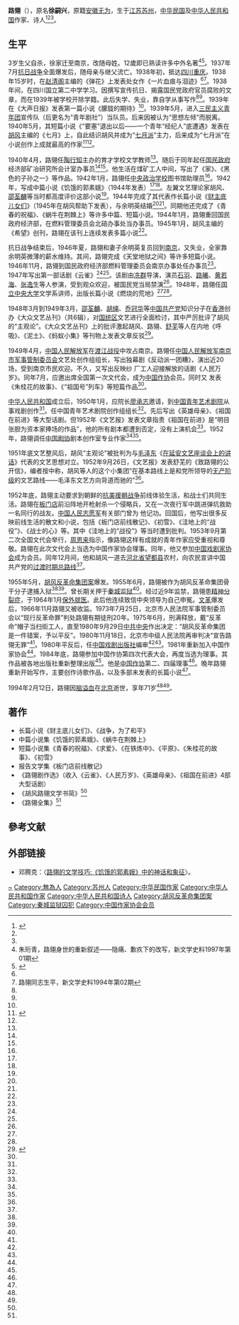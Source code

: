 '''路翎'''（{{bd|1923年|1月23日|1994年|2月12日}}），原名'''徐嗣兴'''，原籍[[安徽省|安徽]][[无为县|无为]]，生于[[江苏省|江苏]][[苏州|苏州]]，[[中华民国|中华民国]]及[[中华人民共和国|中华人民共和国]]作家、诗人<ref name=zgzjw>{{Cite web |url = http://www.chinawriter.com.cn/zxhy/member/10255.shtml |title =  路翎 (1923～1994)|author =  |date =  |publisher =中国作家网  |language =  |accessdate =2017-05-11  |quote =  }}</ref><ref name=gaixie/><ref name=zhuan/>。

== 生平 ==
3岁生父自杀，徐家迁至南京，改随母姓。12歲即已熟读许多中外名著<ref name=gaixie>朱珩青，路翎身世的重新叙述——隐痛、歉疚下的改写，新文学史料1997年第01期</ref><ref name=zhuan> {{Cite book | author =朱珩青  | title = 路翎传 | location =  | publisher = 大象出版社 | date = 2003年 | pages =  | ISBN = 7534731402 | accessdate =  | url =  | language =  | quote =  }} </ref>。1937年7月[[抗日战争|抗日战争]]全面爆发后，随母亲与继父流亡。1938年初，抵达[[四川|四川]][[重庆|重庆]]。1938年15岁时，在[[赵清阁|赵清阁]]主编的《弹花》上发表处女作《一片血痕与泪迹》<ref name=shi/><ref name=shengping>路翎同志生平，新文学史料1994年第02期</ref>。1938年间，在四川国立第二中学学习。因撰写宣传抗日、揭露国民党政府官员腐败的文章，而在1939年被学校开除学籍。此后失学、失业，靠自学从事写作<ref name=shengping/><ref name=zhuan/>。1939年在《大声日报》发表第一篇小说《朦胧的期待》<ref name=zhuan/>。1939年5月，进入[[三民主义青年团|三民主义青年团]]宣传队（后更名为“青年剧社”）当队员。后来因被认为“思想左倾”而脱离。1940年5月，其短篇小说《“要塞”退出以后——一个青年“经纪人”底遭遇》发表在[[胡风|胡风]]主编的《七月》上，自此结识胡风并成为“[[七月派|七月派]]”主力，后来成为“七月派”在小说创作上成就最高的作家<ref name=shi>{{Cite web|url = http://www.poemlife.com/newshow-8660.htm|title = 10卷本《路翎全集》整理出版|author = |date = 2014-08-03|publisher = 诗生活网|language = |accessdate = |quote = }}{{Dead link|date=2019年5月 |bot=InternetArchiveBot |fix-attempted=yes }}</ref><ref name=shengping/>。

1940年4月，路翎任[[陶行知|陶行知]]主办的育才学校文学教师<ref name=shengping/>。随后于同年起任[[重庆国民政府|国民政府]]经济部矿冶研究所会计室办事员<ref name=shengping/><ref name=zgzjw/>。他生活在煤矿工人中间，写出了《家》、《黑色的子孙之一》等作品。1942年1月，路翎任[[中央政治学校|中央政治学校]]图书馆助理员<ref name=shengping/>。1942年，写成中篇小说《饥饿的郭素娥》（1944年发表）<ref name=zhuan/><ref name=shi/>。左翼文艺理论家胡风、[[邵荃麟|邵荃麟]]等当时都高度评价这部小说<ref name=shengping/>。1944年完成了其代表作长篇小说《[[财主底儿女们|财主底儿女们]]》（1945年在胡风帮助下发表），与余明英结婚<ref name=zhuan/><ref name=shi/>。同期他还完成了《青春的祝福》、《蜗牛在荆棘上》等许多中篇、短篇小说。1944年1月，路翎重回国民政府经济部，在燃料管理委员会北碚办事处当办事员。1945年1月，胡风主编的《希望》创刊，路翎在该刊上连续发表多篇小说<ref name=shengping/>。

抗日战争结束后，1946年夏，路翎和妻子余明英复员回到[[南京|南京]]，又失业，全家靠余明英微薄的薪水维持。其间，路翎完成《天堂地狱之间》等许多短篇小说。1946年11月，路翎到国民政府经济部燃料管理委员会南京办事处任办事员<ref name=shengping/>。1947年写出第一部话剧《云雀》<ref name=zhuan/><ref name=shengping/>。该剧由[[冼群|冼群]]导演，演员[[石羽|石羽]]、[[路曦|路曦]]、[[黄若海|黄若海]]、[[张逸生|张逸生]]等人参演，受到观众欢迎，被国民党当局禁演<ref name=shengping/>。1948年，路翎任[[国立中央大学|国立中央大学]]文学系讲师，出版长篇小说《燃烧的荒地》<ref name=shengping/><ref name=zgzjw/>。

1948年3月到1949年3月，[[邵荃麟|邵荃麟]]、[[胡绳|胡绳]]、[[乔冠华|乔冠华]]等[[中国共产党|中国共产党]]知识分子在[[香港|香港]]创办《大众文艺丛刊》（共6辑），对[[国统区|国统区]]文艺进行全面检讨，其中严厉批评了胡风的“主观论”。《大众文艺丛刊》上的批评激起胡风、路翎、[[舒芜|舒芜]]等人在内地《呼吸》、《泥土》、《蚂蚁小集》等刊物上发表文章反驳<ref name=huang>{{Cite web |url = http://www.cctb.net/zjxz/expertarticle1/201201/t20120104_288753.htm |title =  马克思主义与主体性——关于胡风文艺思想的论争及其批判|author =黄晓武  |date =  |publisher =中共中央编译局  |language =  |accessdate =  |quote =  }}</ref>。

1949年4月，[[中国人民解放军|中国人民解放军]]在[[渡江战役|渡江战役]]中攻占南京。路翎任[[中国人民解放军南京市军事管制委员会|中国人民解放军南京市军事管制委员会]]文艺处创作组组长，写出独幕剧《反动派一团糟》，演出近20场，受到南京市民欢迎。不久，又写出反映纱 厂工人迎接解放的话剧《人民万岁》。同年7月，应邀出席全国第一次文代会，成为[[中国作协|中国作协]]会员。同时又 发表《朱桂花的故事》、《“祖国号”列车》等短篇作品<ref name=shengping/>。

[[中华人民共和国|中华人民共和国]]成立后，1950年1月，应院长[[廖承志|廖承志]]邀请，到[[中国青年艺术剧院|中国青年艺术剧院]]从事戏剧创作<ref name=shengping/>。任中国青年艺术剧院创作组组长<ref name=zgzjw/>。先后写出《英雄母亲》、《祖国在前进》等大型话剧。但1952年《文艺报》发表文章指责《祖国在前进》是“明目张胆为资本家捧场的作品”，他的所有剧本都遭到否定，没有上演机会<ref name=shengping/>。1952年，路翎调任[[中国剧协|中国剧协]]剧本创作室专业作家<ref name=shengping/><ref name=zgzjw/>。

1951年底文艺整风后，胡风“主观论”被批判为与[[毛泽东|毛泽东]]《[[在延安文艺座谈会上的讲话|在延安文艺座谈会上的讲话]]》代表的文艺思想对立。1952年9月26日，《文艺报》发表舒芜的《致路翎的公开信》，编者按中称，胡风等人的这个小集团“在基本路线上是和党所领导的[[无产阶级|无产阶级]]的文艺路线——毛泽东文艺方向背道而驰的”<ref name=huang/>。

1952年底，路翎主动要求到朝鲜的[[抗美援朝战争|抗美援朝战争]]前线体验生活，和战士们共同生活。路翎在[[板门店|板门店]]前沿阵地开枪射杀一个侵略兵，又在一次夜行军中跳进弹坑救助一名同行的战友。[[中国人民志愿军|中国人民志愿军]]有关部门曾为 他记功。回国后，他写出很多反映前线生活的散文和小说，包括《板门店前线散记》、《初雪》、《洼地上的“战役”》、《战士的心》等。其中《洼地上的“战役”》等当时遭到批判。1953年9月第二次全国文代会举行，[[周恩来|周恩来]]指示，像路翎这样有成就的青年作家应受重视和尊敬。路翎在此次文代会上当选为中国作家协会理事。同年，他又参加[[中国戏剧家协会|中国戏剧家协会]]成为会员。同年12月间，他和胡风一道去[[河北省|河北省]][[望都县|望都县]]农村，向农民宣讲中国共产党的[[过渡时期总路线|过渡时期总路线]]<ref name=shengping/>。

1955年5月，[[胡风反革命集团案|胡风反革命集团案]]爆发。1955年6月，路翎被作为胡风反革命集团骨干分子逮捕入狱<ref name=zgzjw/><ref name=shengping/>。曾长期关押于[[秦城监狱|秦城监狱]]<ref name=zhuan/>。经过近9年监禁，路翎患[[精神分裂症|精神分裂症]]，于1964年1月[[保外就医|保外就医]]。此后他连续致信中央领导为自己申冤。[[文革|文革]]爆发后，1966年11月路翎又被收监。1973年7月25日，北京市人民法院军事管制委员会以“现行反革命罪”判处路翎有期徒刑20年。1975年6月，刑满释放，戴“反革命”帽子当扫街工人，直至1980年9月29日[[中共中央|中共中央]]作出决定：“胡风反革命集团是一件错案，予以平反”。1980年11月18日，北京市中级人民法院再审判决“宣告路翎无罪”<ref name=shengping/>。1980年平反后，任[[中国戏剧出版社|中国戏剧出版社]]编审<ref name=zhuan/><ref name=zgzjw/>。1981年重新加入中国作家协会<ref name=zgzjw/>。1984年底，路翎参加中国作协第四次代表大会，再度当选为理事。其作品被各地出版社重新整理出版<ref name=shengping/>。他是[[中国作协|中国作协]]第二、四届理事<ref name=zgzjw/>。晚年路翎重新开始写作，主要创作诗歌作品，以及多部未发表的长篇小说<ref name=shi/>。

1994年2月12日，路翎因[[脑溢血|脑溢血]]在[[北京|北京]]逝世，享年71岁<ref name=zhuan/><ref name=shengping/>。

==著作==
*长篇小说《财主底儿女们》、《战争，为了和平》
*中篇小说集《饥饿的郭素娥》、《蜗牛在荆棘上》
*短篇小说集《青春的祝福》、《求爱》、《在铁炼中》、《平原》、《朱桂花的故事》、《初雪》
*报告文学集《板门店前线散记》
*《路翎剧作选》（收入《云雀》、《人民万岁》、《英雄母亲》、《祖国在前进》4部大型话剧）
*《胡风路翎文学书简》<ref name=shengping/>
*《路翎全集》<ref name=shi/>

== 參考文献 ==
{{reflist}}

== 外部链接 ==
* 邓腾克：〈[http://www.nssd.org/articles/article_read.aspx?id=4001478520 路翎的文学技巧:《饥饿的郭素娥》中的神话和象征]〉。

{{中国近现代文学}}
{{中国作家协会第二届理事会}}
{{中国作家协会第四届理事会}}

{{Authority control}}
{{DEFAULTSORT:Lu路}}
[[Category:徐姓|~]]
[[Category:無為人|Category:無為人]]
[[Category:苏州人|Category:苏州人]]
[[Category:中华民国作家|Category:中华民国作家]]
[[Category:中华人民共和国作家|Category:中华人民共和国作家]]
[[Category:中华人民共和国诗人|Category:中华人民共和国诗人]]
[[Category:胡风反革命集团案|Category:胡风反革命集团案]]
[[Category:秦城监狱囚犯|Category:秦城监狱囚犯]]
[[Category:中国作家协会会员|Category:中国作家协会会员]]